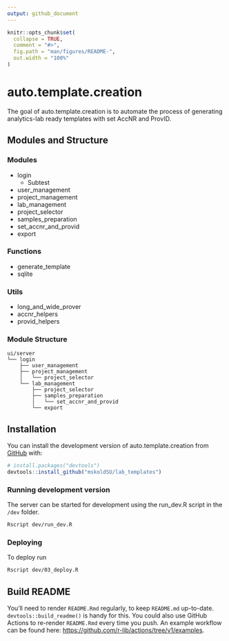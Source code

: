 ```yaml
---
output: github_document
---
```


<!-- README.md is generated from README.Rmd. Please edit that file -->

```r
knitr::opts_chunk$set(
  collapse = TRUE,
  comment = "#>",
  fig.path = "man/figures/README-",
  out.width = "100%"
)
```

# auto.template.creation

<!-- badges: start -->
<!-- badges: end -->

The goal of auto.template.creation is to automate the process of generating analytics-lab ready templates with set AccNR and ProvID.

## Modules and Structure

### Modules

* login
  - Subtest
* user_management
* project_management
* lab_management
* project_selector
* samples_preparation
* set\_accnr\_and\_provid
* export

### Functions
* generate_template
* sqlite

### Utils
* long\_and\_wide\_prover
* accnr_helpers
* provid_helpers

### Module Structure

```
ui/server
└── login
    ├── user_management
    ├── project_management
    │   └── project_selector
    └── lab_management
        ├── project_selector
        ├── samples_preparation
        │   └── set_accnr_and_provid
        └── export
```

## Installation

You can install the development version of auto.template.creation from [GitHub](https://github.com/) with:

``` r
# install.packages("devtools")
devtools::install_github("mskoldSU/lab_templates")
```

### Running development version

The server can be started for development using the run_dev.R script in the `/dev` folder.
``` bash
Rscript dev/run_dev.R
```

### Deploying

To deploy run 
``` bash
Rscript dev/03_deploy.R
```

## Build README

You'll need to render `README.Rmd` regularly, to keep `README.md` up-to-date. `devtools::build_readme()` is handy for this. You could also use GitHub Actions to re-render `README.Rmd` every time you push. An example workflow can be found here: <https://github.com/r-lib/actions/tree/v1/examples>.
